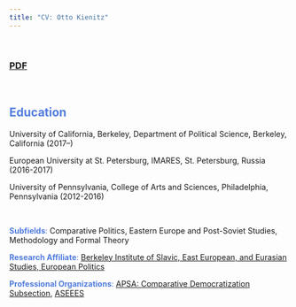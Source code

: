 ```yaml
---
title: "CV: Otto Kienitz"
---
```


<br>

<h3>[PDF](okpscv.pdf)</h3>

<br>

<font color="#517CDE">

## Education
</font>

University of California, Berkeley, Department of Political Science, Berkeley, California (2017--)

European University at St. Petersburg, IMARES, St. Petersburg, Russia (2016-2017)

University of Pennsylvania, College of Arts and Sciences, Philadelphia, Pennsylvania (2012-2016)

<br>


<font color="#517CDE">
__Subfields__:</font> Comparative Politics, Eastern Europe and Post-Soviet Studies, Methodology and Formal Theory

<font color="#517CDE">
__Research Affiliate__:</font> [Berkeley Institute of Slavic, East European, and Eurasian Studies, European Politics](https://iseees.berkeley.edu)

<font color="#517CDE">
__Professional Organizations__:</font> [APSA: Comparative Democratization Subsection](https://www.apsanet.org/section35), [ASEEES](https://www.aseees.org)
